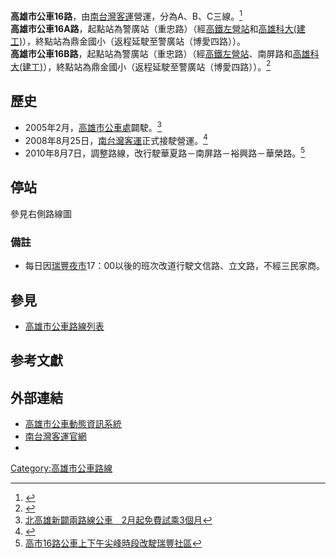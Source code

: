 {{Infobox Bus Route
| image=
| number= 高雄市公車16路（16A）
| manager=[[高雄市政府|高雄市政府]]交通局
| operator= [[南台灣客運|南台灣客運]]
| length= 19.5公里
| time= 
| start= 警廣站（重忠路）（返程延駛至警廣站（博愛四路））
| via= [[高鐵左營站|高鐵左營站]]<br>[[瑞豐夜市|瑞豐夜市]]<br>[[三民家商|三民家商]]<br>[[巨蛋站|捷運巨蛋站]]<br>[[高雄市私立立志高級中學|立志中學]]<br>[[高雄科技大學|高雄科大(建工)]]<br>[[高雄高工|高雄高工]]
| end= 鼎金國小
| level=平日 05：55－21：50<br>假日 06：00－21：50
| frequency=  10－50分鐘一班
| Other_route=
| vehicle= [[File:標誌(小)mark(S).jpg|25px]]全線部分低底盤公車
| garage=
| Fare=  里程收費<ref>{{Cite web |url=http://udn.com/news/story/3/2183994 |title=高市公車里程段次計費 明年上路 |accessdate=2017-01-02 |archive-date=2017-01-02 |archive-url=https://web.archive.org/web/20170102173654/http://udn.com/news/story/3/2183994 |dead-url=no }}</ref>
| compete= 
| bgcolor= red
| fontcolor= white
}}
{{Infobox Bus Route
| image=
| number= 高雄市公車16路（16B）
| manager=[[高雄市政府|高雄市政府]]交通局
| operator= [[南台灣客運|南台灣客運]]
| length= 20.4公里
| time= 
| start= 警廣站（重忠路）（返程延駛至警廣站（博愛四路））
| via= [[高鐵左營站|高鐵左營站]]<br>[[瑞豐夜市|瑞豐夜市]]<br>[[三民家商|三民家商]]<br>[[巨蛋站|捷運巨蛋站]]<br>[[高雄市私立立志高級中學|立志中學]]<br>[[高雄科技大學|高雄科大(建工)]]<br>[[高雄高工|高雄高工]]
| end= 鼎金國小
| level=08：05－16：05
| frequency=  50－90分鐘一班
| Other_route=
| vehicle= [[File:標誌(小)mark(S).jpg|25px]]全線部分低底盤公車
| garage=
| Fare=  里程收費
| compete= 
| bgcolor= red
| fontcolor= white
}}
'''高雄市公車16路'''，由[[南台灣客運|南台灣客運]]營運，分為A、B、C三線。<ref>{{Cite web |url=http://www.stbus.com.tw/cityroute16.htm |title=南台灣客運16路路線圖 |accessdate=2015-12-02 |archive-date=2015-12-08 |archive-url=https://web.archive.org/web/20151208162750/http://www.stbus.com.tw/cityroute16.htm |dead-url=no }}</ref><br>
'''高雄市公車16A路'''，起點站為警廣站（重忠路）（經[[高鐵左營站|高鐵左營站]]和[[高雄科技大學|高雄科大(建工)]]），終點站為鼎金國小（返程延駛至警廣站（博愛四路））。<br>
'''高雄市公車16B路'''，起點站為警廣站（重忠路）（經[[高鐵左營站|高鐵左營站]]、南屏路和[[高雄科技大學|高雄科大(建工)]]），終點站為鼎金國小（返程延駛至警廣站（博愛四路））。<ref name="tbkc1">{{Cite web |url=http://www.tbkc.gov.tw/Files/service/2015CITYBUS.pdf |title=《2015年高雄市公車路線導覽手冊》，高雄市政府交通局出版，第41頁。 |access-date=2015-12-02 |archive-url=https://web.archive.org/web/20170816003520/http://www.tbkc.gov.tw/Files/service/2015CITYBUS.pdf |archive-date=2017-08-16 |dead-url=yes }}</ref><br>

==歷史==
* 2005年2月，[[高雄市公車處|高雄市公車處]]闢駛。<ref>[http://kcginfo.kcg.gov.tw/Publish_Content.aspx?n=9223A12B5B31CB37&sms=DD102593FDB1A032&s=AC7FBEE20EBB4601&chapt=2785&sort=1 北高雄新闢兩路線公車　2月起免費試乘3個月]</ref>
* 2008年8月25日，[[南台灣客運|南台灣客運]]正式接駛營運。<ref>{{cite web|url=http://news.e2.com.tw/big5/2008-8/8478523.htm|language=zh-tw|title=市公車3路、16路及28路25日南台灣客運正式接駛|publisher=壹凸新聞|date=2008-08-23|accessdate=2008-08-23|archive-date=2022-03-28|archive-url=https://web.archive.org/web/20220328055949/http://news.e2.com.tw/big5/2008-8/8478523.htm|dead-url=no}}</ref>
* 2010年8月7日，調整路線，改行駛華夏路－南屏路－裕興路－華榮路。<ref>[http://dns.kbs.gov.tw/snews-single.asp?newsid=21392 高市16路公車上下午尖峰時段改駛瑞豐社區]{{Dead link|date=2018年7月 |bot=InternetArchiveBot |fix-attempted=yes }}</ref>
== 停站 ==
參見右側路線圖
{{BS-map
|title=高雄市公車16A路站牌
|legend=0
|lua=1
|collapse = yes
|map=
STR+l\STR+r
STR\BHF(L)g~~警廣站（博愛四路）
警廣站（重忠路）! !BHF(R)f\BHF(L)g~~重信路口
文府國小! !BHF(R)f\BHF(L)g~~{{rint|tw|thsr}}{{rint|tw|tra}}{{rint|tw|kmrt}}高鐵左營站
BS2l\BS2r
BHF~~左營新光三越
BS2+l\BS2+r
{{rint|tw|thsr}}{{rint|tw|tra}}{{rint|tw|kmrt}}高鐵左營站! !BHF(R)f\BHF(L)g~~重平路口
STR\BHF(L)g~~高鐵路口（左營新光三越）
BS2l\BS2r
BHF~~ 大中路口一（華夏路）
例假日部份班次延駛! !BHF(R)f~~ 高雄靈糧堂
BHF~~ 大中路口（華夏路）
BHF~~ 新光國小
BHF~~ 孟子路口
BHF~~ 崇德路口（華夏路）
BHF~~ 同心新村
BHF~~ 新莊路口
BHF~~ 南屏路口
BHF~~ 華榮路
BHF~~ 裕誠路口（華榮路）
BS2+l\exBS2+r
（下午五點改道不行駛）三民家商! !BHF\exBHF~~文信路口（下午五點改道行駛）
（下午五點改道不行駛）{{rint|tw|kmrt}}捷運巨蛋站（裕誠路）! !BHF\exBHF~~{{rint|tw|kmrt}}捷運巨蛋站（篤敬路口）（下午五點改道行駛）
（下午五點改道不行駛）富民路口({{rint|tw|kmrt}}捷運巨蛋站)! !BHF\exBHF~~立文路（下午五點改道行駛）
BS2l\exBS2r
BHF~~ 富國路口
BHF~~ 自由二路口
BHF~~ 明吉路
BHF~~ 明哲路口
BHF~~ 大樂民族店
BHF~~ 鼎中路口
BHF~~ 鼎山街
BS2+l\BS2+r
莊敬國小! !BHF(R)f\BHF(L)g~~鼎金國小
立志中學! !BHF(R)f\BHF(L)g~~鼎金國中
高雄科大(建工)! !BHF(R)f\BHF(L)g~~鼎山街口
高雄工職! !BHF(R)f\BHF(L)g~~大順二路
STRl\STRr
}}
{{BS-map
|title=高雄市公車16B路站牌
|legend=0
|lua=1
|collapse = yes
|map=
STR+l\STR+r
STR\BHF(L)g~~警廣站（博愛四路）
警廣站（重忠路）! !BHF(R)f\BHF(L)g~~重信路口
文府國小! !BHF(R)f\BHF(L)g~~{{rint|tw|thsr}}{{rint|tw|tra}}{{rint|tw|kmrt}}高鐵左營站
BS2l\BS2r
BHF~~左營新光三越
BS2+l\BS2+r
{{rint|tw|thsr}}{{rint|tw|tra}}{{rint|tw|kmrt}}高鐵左營站! !BHF(R)f\BHF(L)g~~重平路口
STR\BHF(L)g~~高鐵路口（左營新光三越）
BS2l\BS2r
BHF~~ 大中路口一（華夏路）
例假日部份班次延駛! !BHF(R)f~~ 高雄靈糧堂
BHF~~ 大中路口（華夏路）
BHF~~ 新光國小
BHF~~ 孟子路口
BHF~~ 崇德路口（華夏路）
BHF~~ 同心新村
BHF~~ 新莊路口
BHF~~ 南屏路口
BHF~~ 華榮路
BHF~~ 裕誠路口（華榮路）
BS2+l\exBS2+r
（下午五點改道不行駛）三民家商! !BHF\exBHF~~文信路口（下午五點改道行駛）
（下午五點改道不行駛）{{rint|tw|kmrt}}捷運巨蛋站（裕誠路）! !BHF\exBHF~~{{rint|tw|kmrt}}捷運巨蛋站（篤敬路口）（下午五點改道行駛）
（下午五點改道不行駛）富民路口({{rint|tw|kmrt}}捷運巨蛋站)! !BHF\exBHF~~立文路（下午五點改道行駛）
BS2l\exBS2r
BHF~~ 富國路口
BHF~~ 自由二路口
BHF~~ 明吉路
BHF~~ 明哲路口
BHF~~ 大樂民族店
BHF~~ 鼎中路口
BHF~~ 鼎山街
BS2+l\BS2+r
莊敬國小! !BHF(R)f\BHF(L)g~~鼎金國小
立志中學! !BHF(R)f\BHF(L)g~~鼎金國中
高雄科大(建工)! !BHF(R)f\BHF(L)g~~鼎山街口
高雄工職! !BHF(R)f\BHF(L)g~~大順二路
STRl\STRr
}}
===備註===
*每日因[[瑞豐夜市|瑞豐夜市]]17：00以後的班次改道行駛文信路、立文路，不經三民家商。

==參見==
*[[高雄市公車路線列表|高雄市公車路線列表]]

==参考文獻==
{{reflist}}

==外部連結==
* [https://ibus.tbkc.gov.tw/ibus/ 高雄市公車動態資訊系統] {{Wayback|url=https://ibus.tbkc.gov.tw/ibus/ |date=20210525024307 }}
* [http://www.stbus.com.tw/ 南台灣客運官網] {{Wayback|url=http://www.stbus.com.tw/ |date=20131006152923 }} 
*{{facebook|tbkcdream|轉動高雄青春夢}}

{{高雄市公車}}

[[Category:高雄市公車路線|Category:高雄市公車路線]]
